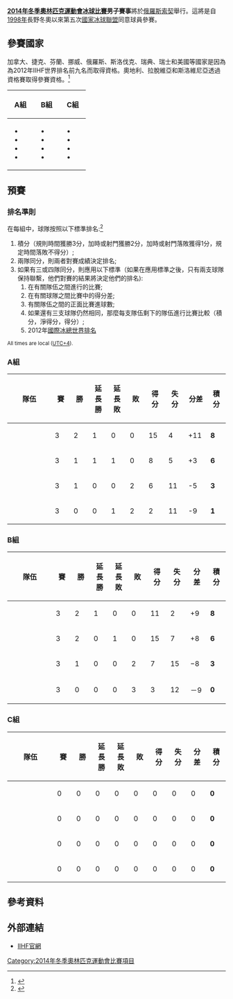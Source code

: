 {{Infobox Olympic event
|event = 男子冰球
|games = 2014年冬季
|image = [[Image:Ice_hockey_pictogram.svg|100px]]
| venue = [[波爾肖冰宮|波爾肖冰宮]]<br />[[謝科競技場|謝科競技場]]
| date  = 2014年2月12日至23日
|gold = 
|silver = 
|bronze = 
|prev = [[2010年冬季奧林匹克運動會冰球比賽男子賽事|2010]]
|next = [[2018年冬季奧林匹克運動會冰球比賽男子賽事|2018]]
}}

'''[[2014年冬季奧林匹克運動會冰球比賽|2014年冬季奧林匹克運動會冰球比賽]]男子賽事'''將於[[俄羅斯|俄羅斯]][[索契|索契]]舉行。這將是自[[1998年冬季奧林匹克運動會冰球比賽|1998年]]長野冬奧以來第五次[[國家冰球聯盟|國家冰球聯盟]]同意球員參賽。


==參賽國家==
加拿大、捷克、芬蘭、挪威、俄羅斯、斯洛伐克、瑞典、瑞士和美國等國家是因為為2012年IIHF世界排名前九名而取得資格。奧地利、拉脫維亞和斯洛維尼亞透過資格賽取得參賽資格。<ref name="iihf">{{cite web|url=http://www.iihf.com/home-of-hockey/championships/olympics.html|title=2014 Olympic Winter Games|publisher=IIHF.com|accessdate=February 10, 2013|archive-date=2014-02-07|archive-url=https://web.archive.org/web/20140207194500/http://www.iihf.com/home-of-hockey/championships/olympics.html|dead-url=no}}</ref>
{| class="wikitable" width="60%"
|-
!width=20%|A組
!width=20%|B組
!width=20%|C組
|-
|
*{{ih|RUS}}
*{{ih|SVK}}
*{{ih|USA}}
*{{ih|SVN}}
|
*{{ih|FIN}}
*{{ih|CAN}}
*{{ih|NOR}}
*{{ih|AUT}}
|
*{{ih|CZE}}
*{{ih|SWE}}
*{{ih|SUI}}
*{{ih|LAT}}
|}

==預賽==
=== 排名準則 ===
在每組中，球隊按照以下標準排名:<ref>{{cite web |url=http://sochi2014.iihf.com/women/information/ |title=Tournament Format |publisher=IIHF.com |accessdate=29 January 2014 |archive-url=https://web.archive.org/web/20140222161713/http://sochi2014.iihf.com/women/information/ |archive-date=2014-02-22 |dead-url=yes }}</ref>
#積分（規則時間獲勝3分，加時或射門獲勝2分，加時或射門落敗獲得1分，規定時間落敗不得分）;
#兩隊同分，則兩者對賽成績決定排名;
#如果有三或四隊同分，則應用以下標準（如果在應用標準之後，只有兩支球隊保持聯繫，他們對賽的結果將決定他們的排名):
##在有關隊伍之間進行的比賽;
##在有關球隊之間比賽中的得分差;
##有關隊伍之間的正面比賽進球數;
##如果還有三支球隊仍然相同，那麼每支隊伍剩下的隊伍進行比賽比較（積分，淨得分，得分）;
##2012年[[國際冰總世界排名|國際冰總世界排名]]

<small>All times are local ([[莫斯科时间|UTC+4]]).</small>

===A組===
{| class="wikitable" style="text-align:center;"
|-
!width=165|隊伍
!width=40|賽
!width=40|勝
!width=40|延長勝
!width=40|延長敗
!width=40|敗
!width=40|得分
!width=40|失分
!width=40|分差
!width=40|積分
|-
| style="text-align:left;" | {{ih|USA}}
| 3 || 2 || 1 || 0 || 0 ||15 || 4 ||+11|| '''8'''
|-
| style="text-align:left;" | {{ih|RUS}}
| 3 || 1 || 1 || 1 || 0 || 8 || 5 ||+3 || '''6'''
|-
| style="text-align:left;" | {{ih|SLO}}
| 3 || 1 || 0 || 0 || 2 || 6 ||11 ||-5 || '''3'''
|-
| style="text-align:left;" | {{ih|SVK}}
| 3 || 0 || 0 || 1 || 2 || 2 ||11 ||-9 || '''1'''
|}
{{hockeybox2
| bg          = {{{bgc|#eeeeee}}}
| date        = {{dts|format={{{df|dmy}}}|2014|2|13}}
| time        = 16:30
| team1       = {{ih-rt|RUS}}
| team2       = {{ih|SVN}}
| score       = 5:2
| periods     = （2:0,1:2,2:0）
| reference   = 
| goalie1     = 
| goalie2     = 
| progression = 
| goals1      = 
| goals2      = 
| official    = 
| official2   = 
| linesman    = 
| linesman2   = 
| stadium     =[[索契|索契]][[波爾肖冰宮|波爾肖冰宮]]
| attendance  = 
| penalties1  = 
| penalties2  = 
| shots1      = 
| shots2      = 
}}
{{hockeybox2
| bg          = {{{bgc|#eeeeee}}}
| date        = {{dts|format={{{df|dmy}}}|2014|2|13}}
| time        = 16:30
| team1       = {{ih-rt|SVK}}
| team2       = {{ih|USA}}
| score       = 1:7
| periods     = （0:1,1:6,0:0）
| reference   = 
| goalie1     = 
| goalie2     = 
| progression = 
| goals1      = 
| goals2      = 
| official    = 
| official2   = 
| linesman    = 
| linesman2   = 
| stadium     = [[索契|索契]][[謝科競技場|謝科競技場]]
| attendance  = 
| penalties1  = 
| penalties2  = 
| shots1      = 
| shots2      = 
}}
{{hockeybox2
| bg          = {{{bgc|#eeeeee}}}
| date        = {{dts|format={{{df|dmy}}}|2014|2|15}}
| time        = 12:00
| team1       = {{ih-rt|SVK}}
| team2       = {{ih|SVN}}
| score       = 1：3
| periods     = （0:0,0:0,1:3）
| reference   = 
| goalie1     = 
| goalie2     = 
| progression = 
| goals1      = 
| goals2      = 
| official    = 
| official2   = 
| linesman    = 
| linesman2   = 
| stadium     =[[索契|索契]][[波爾肖冰宮|波爾肖冰宮]]
| attendance  = 
| penalties1  = 
| penalties2  = 
| shots1      = 
| shots2      = 
}}
{{hockeybox2
| bg          = {{{bgc|#eeeeee}}}
| date        = {{dts|format={{{df|dmy}}}|2014|2|15}}
| time        = 16:30
| team1       = {{ih-rt|USA}}
| team2       = {{ih|RUS}}
| score       = 3:2
| periods     = （0:0,1:1,0:0,1:1,1:0）
| reference   = 
| goalie1     = 
| goalie2     = 
| progression = 
| goals1      = 
| goals2      = 
| official    = 
| official2   = 
| linesman    = 
| linesman2   = 
| stadium     =[[索契|索契]][[波爾肖冰宮|波爾肖冰宮]]
| attendance  = 
| penalties1  = 
| penalties2  = 
| shots1      = 
| shots2      = 
}}
{{hockeybox2
| bg          = {{{bgc|#eeeeee}}}
| date        = {{dts|format={{{df|dmy}}}|2014|2|16}}
| time        = 16:30
| team1       = {{ih-rt|RUS}}
| team2       = {{ih|SVK}}
| score       = 1:0
| periods     = （0:0,0:0,0:0,0:0,1:0）
| reference   = 
| goalie1     = 
| goalie2     = 
| progression = 
| goals1      = 
| goals2      = 
| official    = 
| official2   = 
| linesman    = 
| linesman2   = 
| stadium     =[[索契|索契]][[波爾肖冰宮|波爾肖冰宮]]
| attendance  = 
| penalties1  = 
| penalties2  = 
| shots1      = 
| shots2      = 
}}
{{hockeybox2
| bg          = {{{bgc|#eeeeee}}}
| date        = {{dts|format={{{df|dmy}}}|2014|2|16}}
| time        = 16:30
| team1       = {{ih-rt|SLO}}
| team2       = {{ih|USA}}
| score       = 1:5
| periods     = （0:2,0:2,1:1）
| reference   = 
| goalie1     = 
| goalie2     = 
| progression = 
| goals1      = 
| goals2      = 
| official    = 
| official2   = 
| linesman    = 
| linesman2   = 
| stadium     = [[索契|索契]][[謝科競技場|謝科競技場]]
| attendance  = 
| penalties1  = 
| penalties2  = 
| shots1      = 
| shots2      = 
}}

===B組===
{| class="wikitable" style="text-align:center;"
|-
!width=165|隊伍
!width=40|賽
!width=40|勝
!width=40|延長勝
!width=40|延長敗
!width=40|敗
!width=40|得分
!width=40|失分
!width=40|分差
!width=40|積分
|-
| style="text-align:left;" | {{ih|加拿大  }}
| 3 || 2  || 1  || 0 || 0 || 11  || 2 || +9  || '''8 '''
|-
| style="text-align:left;" | {{ih|芬兰  }}
| 3  || 2  || 0 || 1 || 0 || 15  || 7  || +8  || '''6 '''
|-
| style="text-align:left;" | {{ih|奥地利 }}
| 3  || 1  || 0 || 0 || 2  || 7  || 15  ||  −8 || '''3 '''
|-
| style="text-align:left;" | {{ih|NOR}}
| 3 || 0 || 0 || 0 || 3 || 3  || 12  ||  －9 || '''0'''
|}
{{hockeybox2
| bg          = {{{bgc|#eeeeee}}}
| date        = {{dts|format={{{df|dmy}}}|2014|2|13}}
| time        = 12:00
| team1       = {{ih-rt|FIN}}
| team2       = {{ih|AUT}}
| score       = 8：4
| periods     = （4：2，2：0，2：2 ）  
| reference   = 
| goalie1     = 
| goalie2     = 
| progression = 
| goals1      = 
| goals2      = 
| official    = 
| official2   = 
| linesman    = 
| linesman2   = 
| stadium     =[[索契|索契]][[波爾肖冰宮|波爾肖冰宮]]
| attendance  = 
| penalties1  = 
| penalties2  = 
| shots1      = 
| shots2      = 
}}
{{hockeybox2
| bg          = {{{bgc|#eeeeee}}}
| date        = {{dts|format={{{df|dmy}}}|2014|2|13}}
| time        = 21:00
| team1       = {{ih-rt|CAN}}
| team2       = {{ih|NOR}}
| score       = 3：1  
| periods     =（0：0，2：0，1：1 ） 
| reference   = 
| goalie1     = 
| goalie2     = 
| progression = 
| goals1      = 
| goals2      = 
| official    = 
| official2   = 
| linesman    = 
| linesman2   = 
| stadium     =[[索契|索契]][[波爾肖冰宮|波爾肖冰宮]]
| attendance  = 
| penalties1  = 
| penalties2  = 
| shots1      = 
| shots2      = 
}}
{{hockeybox2
| bg          = {{{bgc|#eeeeee}}}
| date        = {{dts|format={{{df|dmy}}}|2014|2|14}}
| time        = 21:00
| team1       = {{ih-rt|CAN}}
| team2       = {{ih|AUT}}
| score       = 6：0
| periods     = （2：0，4：0，0：0） 
| reference   = 
| goalie1     = 
| goalie2     = 
| progression = 
| goals1      = 
| goals2      = 
| official    = 
| official2   = 
| linesman    = 
| linesman2   = 
| stadium     =[[索契|索契]][[波爾肖冰宮|波爾肖冰宮]]
| attendance  = 
| penalties1  = 
| penalties2  = 
| shots1      = 
| shots2      = 
}}
{{hockeybox2
| bg          = {{{bgc|#eeeeee}}}
| date        = {{dts|format={{{df|dmy}}}|2014|2|14}}
| time        = 21:00
| team1       = {{ih-rt|NOR}}
| team2       = {{ih|FIN}}
| score       = 1：6
| periods     = （0：2，0：3，1：1 ）
| reference   = 
| goalie1     = 
| goalie2     = 
| progression = 
| goals1      = 
| goals2      = 
| official    = 
| official2   = 
| linesman    = 
| linesman2   = 
| stadium     = [[索契|索契]][[謝科競技場|謝科競技場]]
| attendance  = 
| penalties1  = 
| penalties2  = 
| shots1      = 
| shots2      = 
}}
{{hockeybox2
| bg          = {{{bgc|#eeeeee}}}
| date        = {{dts|format={{{df|dmy}}}|2014|2|16}}
| time        = 12:00
| team1       = {{ih-rt|AUT}}
| team2       = {{ih|NOR}}
| score       = 3：1
| periods     = （2：0，0：1，1：0）
| reference   = 
| goalie1     = 
| goalie2     = 
| progression = 
| goals1      = 
| goals2      = 
| official    = 
| official2   = 
| linesman    = 
| linesman2   = 
| stadium     =[[索契|索契]][[波爾肖冰宮|波爾肖冰宮]]
| attendance  = 
| penalties1  = 
| penalties2  = 
| shots1      = 
| shots2      = 
}}
{{hockeybox2
| bg          = {{{bgc|#eeeeee}}}
| date        = {{dts|format={{{df|dmy}}}|2014|2|16}}
| time        = 21:00
| team1       = {{ih-rt|FIN}}
| team2       = {{ih|CAN}}
| score       = 1：2  
| periods     = （0：1 ，0：0 ，1：0  ，0：1）
| reference   = 
| goalie1     = 
| goalie2     = 
| progression = 
| goals1      = 
| goals2      = 
| official    = 
| official2   = 
| linesman    = 
| linesman2   = 
| stadium     =[[索契|索契]][[波爾肖冰宮|波爾肖冰宮]]
| attendance  = 
| penalties1  = 
| penalties2  = 
| shots1      = 
| shots2      = 
}}

===C組===
{| class="wikitable" style="text-align:center;"
|-
!width=165|隊伍
!width=40|賽
!width=40|勝
!width=40|延長勝
!width=40|延長敗
!width=40|敗
!width=40|得分
!width=40|失分
!width=40|分差
!width=40|積分
|-
| style="text-align:left;" | {{ih|捷克 }}
| 0 || 0 || 0 || 0 || 0 || 0 || 0 || 0 || '''0'''
|-
| style="text-align:left;" | {{ih|LAT}}
| 0 || 0 || 0 || 0 || 0 || 0 || 0 || 0 || '''0'''
|-
| style="text-align:left;" | {{ih|SUI}}
| 0 || 0 || 0 || 0 || 0 || 0 || 0 || 0 || '''0'''
|-
| style="text-align:left;" | {{ih|瑞典  }}
| 0 || 0 || 0 || 0 || 0 || 0 || 0 || 0 || '''0'''
|}
{{hockeybox2
| bg          = {{{bgc|#eeeeee}}}
| date        = {{dts|format={{{df|dmy}}}|2014|2|12}}
| time        = 21:00
| team1       = {{ih-rt|CZE}}
| team2       = {{ih|SWE}}
| score       = 
| periods     = 
| reference   = 
| goalie1     = 
| goalie2     = 
| progression = 
| goals1      = 
| goals2      = 
| official    = 
| official2   = 
| linesman    = 
| linesman2   = 
| stadium     =[[索契|索契]][[波爾肖冰宮|波爾肖冰宮]]
| attendance  = 
| penalties1  = 
| penalties2  = 
| shots1      = 
| shots2      = 
}}
{{hockeybox2
| bg          = {{{bgc|#eeeeee}}}
| date        = {{dts|format={{{df|dmy}}}|2014|2|12}}
| time        = 21:00
| team1       = {{ih-rt|LAT}}
| team2       = {{ih|SUI}}
| score       = 
| periods     = 
| reference   = 
| goalie1     = 
| goalie2     = 
| progression = 
| goals1      = 
| goals2      = 
| official    = 
| official2   = 
| linesman    = 
| linesman2   = 
| stadium     = [[索契|索契]][[謝科競技場|謝科競技場]]
| attendance  = 
| penalties1  = 
| penalties2  = 
| shots1      = 
| shots2      = 
}}
{{hockeybox2
| bg          = {{{bgc|#eeeeee}}}
| date        = {{dts|format={{{df|dmy}}}|2014|2|14}}
| time        = 12:00
| team1       = {{ih-rt|CZE}}
| team2       = {{ih|LAT}}
| score       = 
| periods     = 
| reference   = 
| goalie1     = 
| goalie2     = 
| progression = 
| goals1      = 
| goals2      = 
| official    = 
| official2   = 
| linesman    = 
| linesman2   = 
| stadium     =[[索契|索契]][[波爾肖冰宮|波爾肖冰宮]]
| attendance  = 
| penalties1  = 
| penalties2  = 
| shots1      = 
| shots2      = 
}}
{{hockeybox2
| bg          = {{{bgc|#eeeeee}}}
| date        = {{dts|format={{{df|dmy}}}|2014|2|14}}
| time        = 16:30
| team1       = {{ih-rt|SWE}}
| team2       = {{ih|SUI}}
| score       = 
| periods     = 
| reference   = 
| goalie1     = 
| goalie2     = 
| progression = 
| goals1      = 
| goals2      = 
| official    = 
| official2   = 
| linesman    = 
| linesman2   = 
| stadium     =[[索契|索契]][[波爾肖冰宮|波爾肖冰宮]]
| attendance  = 
| penalties1  = 
| penalties2  = 
| shots1      = 
| shots2      = 
}}
{{hockeybox2
| bg          = {{{bgc|#eeeeee}}}
| date        = {{dts|format={{{df|dmy}}}|2014|2|15}}
| time        = 21:00
| team1       = {{ih-rt|SUI}}
| team2       = {{ih|CZE}}
| score       = 
| periods     = 
| reference   = 
| goalie1     = 
| goalie2     = 
| progression = 
| goals1      = 
| goals2      = 
| official    = 
| official2   = 
| linesman    = 
| linesman2   = 
| stadium     =[[索契|索契]][[波爾肖冰宮|波爾肖冰宮]]
| attendance  = 
| penalties1  = 
| penalties2  = 
| shots1      = 
| shots2      = 
}}
{{hockeybox2
| bg          = {{{bgc|#eeeeee}}}
| date        = {{dts|format={{{df|dmy}}}|2014|2|15}}
| time        = 21:00
| team1       = {{ih-rt|SWE}}
| team2       = {{ih|LAT}}
| score       = 
| periods     = 
| reference   = 
| goalie1     = 
| goalie2     = 
| progression = 
| goals1      = 
| goals2      = 
| official    = 
| official2   = 
| linesman    = 
| linesman2   = 
| stadium     = [[索契|索契]][[謝科競技場|謝科競技場]]
| attendance  = 
| penalties1  = 
| penalties2  = 
| shots1      = 
| shots2      = 
}}

==參考資料==
{{Reflist}}

==外部連結==
*[http://www.iihf.com/home-of-hockey/championships/olympics.html IIHF官網]{{Wayback|url=http://www.iihf.com/home-of-hockey/championships/olympics.html |date=20140207194500 }}

{{2014年冬季奧林匹克運動會項目}}

{{DEFAULTSORT:Ice hockey at the 2014 Winter Olympics - Men's tournament}}
[[Category:2014年冬季奧林匹克運動會比賽項目|Category:2014年冬季奧林匹克運動會比賽項目]]